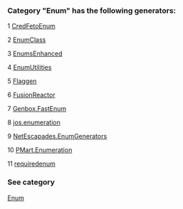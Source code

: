 ### Category "Enum" has the following generators:

   1 [CredFetoEnum](/docs/CredFetoEnum)

   2 [EnumClass](/docs/EnumClass)

   3 [EnumsEnhanced](/docs/EnumsEnhanced)

   4 [EnumUtilities](/docs/EnumUtilities)

   5 [Flaggen](/docs/Flaggen)

   6 [FusionReactor](/docs/FusionReactor)

   7 [Genbox.FastEnum](/docs/Genbox.FastEnum)

   8 [jos.enumeration](/docs/jos.enumeration)

   9 [NetEscapades.EnumGenerators](/docs/NetEscapades.EnumGenerators)

   10 [PMart.Enumeration](/docs/PMart.Enumeration)

   11 [requiredenum](/docs/requiredenum)

### See category

[Enum](/docs/Categories/Enum)
